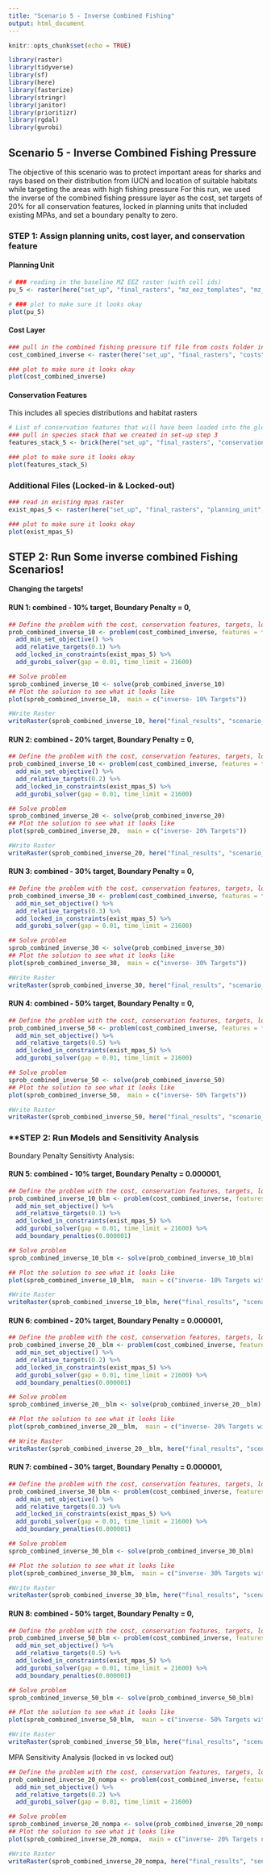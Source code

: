 ```yaml
---
title: "Scenario 5 - Inverse Combined Fishing"
output: html_document
---
```


```r
knitr::opts_chunk$set(echo = TRUE)

library(raster)
library(tidyverse)
library(sf)
library(here)
library(fasterize)
library(stringr)
library(janitor)
library(prioritizr)
library(rgdal)
library(gurobi)
```

## Scenario 5 - Inverse Combined Fishing Pressure 
The objective of this scenario was to protect important areas for sharks and rays based on their distribution from IUCN and location of suitable habitats while targeting the areas with high fishing pressure  For this run, we used the inverse of the combined fishing pressure layer as the cost, set targets of 20% for all conservation features, locked in planning units that included existing MPAs, and set a boundary penalty to zero. 

### **STEP 1: Assign planning units, cost layer, and conservation feature**

#### Planning Unit
```r
# ### reading in the baseline MZ EEZ raster (with cell ids) 
pu_5 <- raster(here("set_up", "final_rasters", "mz_eez_templates", "mz_rast_id.tif"))

# ### plot to make sure it looks okay
plot(pu_5)
```

#### Cost Layer
```r
### pull in the combined fishing pressure tif file from costs folder in repo
cost_combined_inverse <- raster(here("set_up", "final_rasters", "costs", "combined_inverse_simple.tif"))

### plot to make sure it looks okay
plot(cost_combined_inverse)
```

#### Conservation Features
This includes all species distributions and habitat rasters

```r
# List of conservation features that will have been loaded into the global environment in other
### pull in species stack that we created in set-up step 3
features_stack_5 <- brick(here("set_up", "final_rasters", "conservation_features", "all_features_stack.tif"))

### plot to make sure it looks okay
plot(features_stack_5)
```

### Additional Files (Locked-in & Locked-out)
```r
### read in existing mpas raster
exist_mpas_5 <- raster(here("set_up", "final_rasters", "planning_unit", "exist_mpa.tif"))

### plot to make sure it looks okay
plot(exist_mpas_5)
```

## **STEP 2: Run Some inverse combined Fishing Scenarios!**

**Changing the targets!**

#### RUN 1: combined - 10% target, Boundary Penalty = 0,  
```r
## Define the problem with the cost, conservation features, targets, locked in and locked out constraints using the minimum set objective
prob_combined_inverse_10 <- problem(cost_combined_inverse, features = features_stack_5) %>%
  add_min_set_objective() %>%
  add_relative_targets(0.1) %>%
  add_locked_in_constraints(exist_mpas_5) %>%
  add_gurobi_solver(gap = 0.01, time_limit = 21600)

## Solve problem
sprob_combined_inverse_10 <- solve(prob_combined_inverse_10)
## Plot the solution to see what it looks like
plot(sprob_combined_inverse_10,  main = c("inverse- 10% Targets"))

#Write Raster
writeRaster(sprob_combined_inverse_10, here("final_results", "scenario_5_inverse",  "sprob_combined_inverse_10_6hr_blm0.tif"), overwrite = TRUE)

```


#### RUN 2: combined - 20% target, Boundary Penalty = 0,  
```r
## Define the problem with the cost, conservation features, targets, locked in and locked out constraints using the minimum set objective
prob_combined_inverse_10 <- problem(cost_combined_inverse, features = features_stack_5) %>%
  add_min_set_objective() %>%
  add_relative_targets(0.2) %>%
  add_locked_in_constraints(exist_mpas_5) %>%
  add_gurobi_solver(gap = 0.01, time_limit = 21600) 

## Solve problem
sprob_combined_inverse_20 <- solve(prob_combined_inverse_20)
## Plot the solution to see what it looks like
plot(sprob_combined_inverse_20,  main = c("inverse- 20% Targets"))

#Write Raster
writeRaster(sprob_combined_inverse_20, here("final_results", "scenario_5_inverse",  "sprob_combined_inverse_20_6hr_blm0.tif"), overwrite = TRUE)

```

#### RUN 3: combined - 30% target, Boundary Penalty = 0,  
```r
## Define the problem with the cost, conservation features, targets, locked in and locked out constraints using the minimum set objective
prob_combined_inverse_30 <- problem(cost_combined_inverse, features = features_stack_5) %>%
  add_min_set_objective() %>%
  add_relative_targets(0.3) %>%
  add_locked_in_constraints(exist_mpas_5) %>%
  add_gurobi_solver(gap = 0.01, time_limit = 21600) 

## Solve problem
sprob_combined_inverse_30 <- solve(prob_combined_inverse_30)
## Plot the solution to see what it looks like
plot(sprob_combined_inverse_30,  main = c("inverse- 30% Targets"))

#Write Raster
writeRaster(sprob_combined_inverse_30, here("final_results", "scenario_5_inverse",  "sprob_combined_inverse_30_6hr_blm0.tif"), overwrite = TRUE)

```

#### RUN 4: combined - 50% target, Boundary Penalty = 0,  
```r
## Define the problem with the cost, conservation features, targets, locked in and locked out constraints using the minimum set objective
prob_combined_inverse_50 <- problem(cost_combined_inverse, features = features_stack_5) %>%
  add_min_set_objective() %>%
  add_relative_targets(0.5) %>%
  add_locked_in_constraints(exist_mpas_5) %>%
  add_gurobi_solver(gap = 0.01, time_limit = 21600) 

## Solve problem
sprob_combined_inverse_50 <- solve(prob_combined_inverse_50)
## Plot the solution to see what it looks like
plot(sprob_combined_inverse_50,  main = c("inverse- 50% Targets"))

#Write Raster
writeRaster(sprob_combined_inverse_50, here("final_results", "scenario_5_inverse",  "sprob_combined_inverse_50_6hr_blm0.tif"), overwrite = TRUE)

```


### **STEP 2: Run Models and Sensitivity Analysis

Boundary Penalty Sensitivty Analysis:

#### RUN 5: combined - 10% target, Boundary Penalty = 0.000001,  
```r
## Define the problem with the cost, conservation features, targets, locked in and locked out constraints using the minimum set objective
prob_combined_inverse_10_blm <- problem(cost_combined_inverse, features = features_stack_5) %>%
  add_min_set_objective() %>%
  add_relative_targets(0.1) %>%
  add_locked_in_constraints(exist_mpas_5) %>%
  add_gurobi_solver(gap = 0.01, time_limit = 21600) %>% 
  add_boundary_penalties(0.000001)

## Solve problem
sprob_combined_inverse_10_blm <- solve(prob_combined_inverse_10_blm)

## Plot the solution to see what it looks like
plot(sprob_combined_inverse_10_blm,  main = c("inverse- 10% Targets with boundary penalty"))

#Write Raster
writeRaster(sprob_combined_inverse_10_blm, here("final_results", "scenario_5_inverse",  "sprob_combined_inverse_10_6hr_blm0.000001.tif"), overwrite = TRUE)

```


#### RUN 6: combined - 20% target, Boundary Penalty = 0.000001,  
```r
## Define the problem with the cost, conservation features, targets, locked in and locked out constraints using the minimum set objective
prob_combined_inverse_20__blm <- problem(cost_combined_inverse, features = features_stack_5) %>%
  add_min_set_objective() %>%
  add_relative_targets(0.2) %>%
  add_locked_in_constraints(exist_mpas_5) %>%
  add_gurobi_solver(gap = 0.01, time_limit = 21600) %>% 
  add_boundary_penalties(0.000001)

## Solve problem
sprob_combined_inverse_20__blm <- solve(prob_combined_inverse_20__blm)

## Plot the solution to see what it looks like
plot(sprob_combined_inverse_20__blm,  main = c("inverse- 20% Targets with boundary penalty"))

## Write Raster
writeRaster(sprob_combined_inverse_20__blm, here("final_results", "scenario_5_inverse",  "sprob_combined_inverse_20_6hr_blm0.000001.tif"), overwrite = TRUE)

```

#### RUN 7: combined - 30% target, Boundary Penalty = 0.000001,  
```r
## Define the problem with the cost, conservation features, targets, locked in and locked out constraints using the minimum set objective
prob_combined_inverse_30_blm <- problem(cost_combined_inverse, features = features_stack_5) %>%
  add_min_set_objective() %>%
  add_relative_targets(0.3) %>%
  add_locked_in_constraints(exist_mpas_5) %>%
  add_gurobi_solver(gap = 0.01, time_limit = 21600) %>% 
  add_boundary_penalties(0.000001)

## Solve problem
sprob_combined_inverse_30_blm <- solve(prob_combined_inverse_30_blm)

## Plot the solution to see what it looks like
plot(sprob_combined_inverse_30_blm,  main = c("inverse- 30% Targets with boundary penalty"))

#Write Raster
writeRaster(sprob_combined_inverse_30_blm, here("final_results", "scenario_5_inverse",  "sprob_combined_inverse_30_6hr_blm0.000001.tif"), overwrite = TRUE)

```

#### RUN 8: combined - 50% target, Boundary Penalty = 0,  
```r
## Define the problem with the cost, conservation features, targets, locked in and locked out constraints using the minimum set objective
prob_combined_inverse_50_blm <- problem(cost_combined_inverse, features = features_stack_5) %>%
  add_min_set_objective() %>%
  add_relative_targets(0.5) %>%
  add_locked_in_constraints(exist_mpas_5) %>%
  add_gurobi_solver(gap = 0.01, time_limit = 21600) %>% 
  add_boundary_penalties(0.000001)

## Solve problem
sprob_combined_inverse_50_blm <- solve(prob_combined_inverse_50_blm)

## Plot the solution to see what it looks like
plot(sprob_combined_inverse_50_blm,  main = c("inverse- 50% Targets with boundary penalty"))

#Write Raster
writeRaster(sprob_combined_inverse_50_blm, here("final_results", "scenario_5_inverse",  "sprob_combined_inverse_50_6hr_blm0.000001.tif"), overwrite = TRUE)

```

MPA Sensitivity Analysis (locked in vs locked out)
```r
## Define the problem with the cost, conservation features, targets, locked in and locked out constraints using the minimum set objective
prob_combined_inverse_20_nompa <- problem(cost_combined_inverse, features = features_stack_5) %>%
  add_min_set_objective() %>%
  add_relative_targets(0.2) %>%
  add_gurobi_solver(gap = 0.01, time_limit = 21600) 

## Solve problem
sprob_combined_inverse_20_nompa <- solve(prob_combined_inverse_20_nompa)
## Plot the solution to see what it looks like
plot(sprob_combined_inverse_20_nompa,  main = c("inverse- 20% Targets no MPAs"))

#Write Raster
writeRaster(sprob_combined_inverse_20_nompa, here("final_results", "sensitivity", "mpas",  "sprob_combined_inverse_20_6hr_blm0_nompa.tif"), overwrite = TRUE)
```

